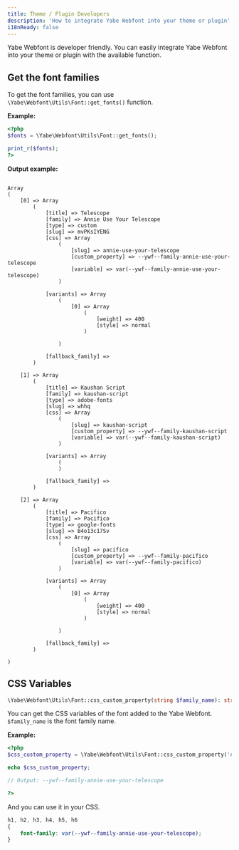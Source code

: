 ```yaml
---
title: Theme / Plugin Developers
description: 'How to integrate Yabe Webfont into your theme or plugin'
i18nReady: false
---
```


Yabe Webfont is developer friendly. You can easily integrate Yabe Webfont into your theme or plugin with the available function.

## Get the font families

To get the font families, you can use `\Yabe\Webfont\Utils\Font::get_fonts()` function.

**Example:**

```php
<?php
$fonts = \Yabe\Webfont\Utils\Font::get_fonts();

print_r($fonts);
?>
```

**Output example:**

```

Array
(
    [0] => Array
        (
            [title] => Telescope
            [family] => Annie Use Your Telescope
            [type] => custom
            [slug] => mvPKsIYENG
            [css] => Array
                (
                    [slug] => annie-use-your-telescope
                    [custom_property] => --ywf--family-annie-use-your-telescope
                    [variable] => var(--ywf--family-annie-use-your-telescope)
                )

            [variants] => Array
                (
                    [0] => Array
                        (
                            [weight] => 400
                            [style] => normal
                        )

                )

            [fallback_family] => 
        )

    [1] => Array
        (
            [title] => Kaushan Script
            [family] => kaushan-script
            [type] => adobe-fonts
            [slug] => whhq
            [css] => Array
                (
                    [slug] => kaushan-script
                    [custom_property] => --ywf--family-kaushan-script
                    [variable] => var(--ywf--family-kaushan-script)
                )

            [variants] => Array
                (
                )

            [fallback_family] => 
        )

    [2] => Array
        (
            [title] => Pacifico
            [family] => Pacifico
            [type] => google-fonts
            [slug] => B4o13c17Sv
            [css] => Array
                (
                    [slug] => pacifico
                    [custom_property] => --ywf--family-pacifico
                    [variable] => var(--ywf--family-pacifico)
                )

            [variants] => Array
                (
                    [0] => Array
                        (
                            [weight] => 400
                            [style] => normal
                        )

                )

            [fallback_family] => 
        )

)

```

## CSS Variables


```php
\Yabe\Webfont\Utils\Font::css_custom_property(string $family_name): string
```

You can get the CSS variables of the font added to the Yabe Webfont.
`$family_name` is the font family name.

**Example:**

```php
<?php
$css_custom_property = \Yabe\Webfont\Utils\Font::css_custom_property('Annie Use Your Telescope');

echo $css_custom_property;

// Output: --ywf--family-annie-use-your-telescope

?>
```

And you can use it in your CSS.

```css
h1, h2, h3, h4, h5, h6
{
    font-family: var(--ywf--family-annie-use-your-telescope);
}
```